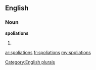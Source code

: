 ==English==

===Noun===
'''spoliations'''

# {{plural of|[[spoliation]]}}

[[Category:English plurals]]

[[ar:spoliations]]
[[fr:spoliations]]
[[my:spoliations]]